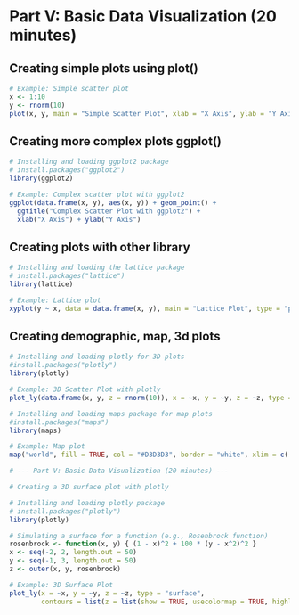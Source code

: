 
# Part V: Basic Data Visualization (20 minutes) {-}


## Creating simple plots using plot() {-}

```r
# Example: Simple scatter plot
x <- 1:10
y <- rnorm(10)
plot(x, y, main = "Simple Scatter Plot", xlab = "X Axis", ylab = "Y Axis", col = "blue")

```

## Creating more complex plots ggplot() {-}

```r
# Installing and loading ggplot2 package
# install.packages("ggplot2")
library(ggplot2)

# Example: Complex scatter plot with ggplot2
ggplot(data.frame(x, y), aes(x, y)) + geom_point() + 
  ggtitle("Complex Scatter Plot with ggplot2") +
  xlab("X Axis") + ylab("Y Axis")
```

## Creating plots with other library {-}
```r
# Installing and loading the lattice package
# install.packages("lattice")
library(lattice)

# Example: Lattice plot
xyplot(y ~ x, data = data.frame(x, y), main = "Lattice Plot", type = "p")


```

## Creating demographic, map, 3d plots {-}

```r
# Installing and loading plotly for 3D plots
#install.packages("plotly")
library(plotly)

# Example: 3D Scatter Plot with plotly
plot_ly(data.frame(x, y, z = rnorm(10)), x = ~x, y = ~y, z = ~z, type = "scatter3d", mode = "markers")

# Installing and loading maps package for map plots
#install.packages("maps")
library(maps)

# Example: Map plot
map("world", fill = TRUE, col = "#D3D3D3", border = "white", xlim = c(-130, -60), ylim = c(20, 50))
```

```r
# --- Part V: Basic Data Visualization (20 minutes) ---

# Creating a 3D surface plot with plotly

# Installing and loading plotly package
# install.packages("plotly")
library(plotly)

# Simulating a surface for a function (e.g., Rosenbrock function)
rosenbrock <- function(x, y) { (1 - x)^2 + 100 * (y - x^2)^2 }
x <- seq(-2, 2, length.out = 50)
y <- seq(-1, 3, length.out = 50)
z <- outer(x, y, rosenbrock)

# Example: 3D Surface Plot
plot_ly(x = ~x, y = ~y, z = ~z, type = "surface", 
        contours = list(z = list(show = TRUE, usecolormap = TRUE, highlightcolor = "#ff0000", project = list(z = TRUE))))

```
